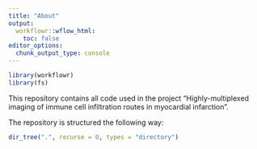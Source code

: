 ```yaml
---
title: "About"
output:
  workflowr::wflow_html:
    toc: false
editor_options:
  chunk_output_type: console
---
```


```r
library(workflowr)
library(fs)
```

This repository contains all code used in the project "Highly-multiplexed imaging of immune cell infiltration routes in myocardial infarction".

The repository is structured the following way:

```r
dir_tree(".", recurse = 0, types = "directory")
```

